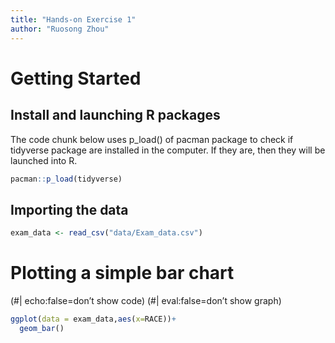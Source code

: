 ```yaml
---
title: "Hands-on Exercise 1"
author: "Ruosong Zhou"
---
```


# Getting Started

## Install and launching R packages

The code chunk below uses p_load() of pacman package to check if tidyverse package are installed in the computer. If they are, then they will be launched into R.

```r
pacman::p_load(tidyverse)
```

## Importing the data

```r
exam_data <- read_csv("data/Exam_data.csv")
```

# Plotting a simple bar chart

(#\| echo:false=don't show code) (#\| eval:false=don't show graph)

```r
ggplot(data = exam_data,aes(x=RACE))+
  geom_bar()
```
